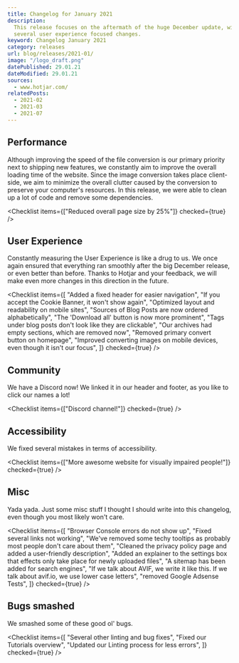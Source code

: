 ```yaml
---
title: Changelog for January 2021
description:
  This release focuses on the aftermath of the huge December update, with
  several user experience focused changes.
keyword: Changelog January 2021
category: releases
url: blog/releases/2021-01/
image: "/logo_draft.png"
datePublished: 29.01.21
dateModified: 29.01.21
sources:
  - www.hotjar.com/
relatedPosts:
  - 2021-02
  - 2021-03
  - 2021-07
---
```


## Performance

Although improving the speed of the file conversion is our primary priority next to shipping new features, we constantly aim to improve the overall loading time of the website. Since the image conversion takes place client-side, we aim to minimize the overall clutter caused by the conversion to preserve your computer's resources. In this release, we were able to clean up a lot of code and remove some dependencies.

<Checklist items={["Reduced overall page size by 25%"]} checked={true} />

## User Experience

Constantly measuring the User Experience is like a drug to us. We once again ensured that everything ran smoothly after the big December release, or even better than before. Thanks to Hotjar and your feedback, we will make even more changes in this direction in the future.

<Checklist
  items={[
    "Added a fixed header for easier navigation",
    "If you accept the Cookie Banner, it won't show again",
    "Optimized layout and readability on mobile sites",
    "Sources of Blog Posts are now ordered alphabetically",
    "The 'Download all' button is now more prominent",
    "Tags under blog posts don't look like they are clickable",
    "Our archives had empty sections, which are removed now",
    "Removed primary convert button on homepage",
    "Improved converting images on mobile devices, even though it isn't our focus",
  ]}
  checked={true}
/>

## Community

We have a Discord now! We linked it in our header and footer, as you like to click our names a lot!

<Checklist items={["Discord channel!"]} checked={true} />

## Accessibility

We fixed several mistakes in terms of accessibility.

<Checklist
  items={["More awesome website for visually impaired people!"]}
  checked={true}
/>

## Misc

Yada yada. Just some misc stuff I thought I should write into this changelog, even though you most likely won't care.

<Checklist
  items={[
    "Browser Console errors do not show up",
    "Fixed several links not working",
    "We've removed some techy tooltips as probably most people don't care about them",
    "Cleaned the privacy policy page and added a user-friendly description",
    "Added an explainer to the settings box that effects only take place for newly uploaded files",
    "A sitemap has been added for search engines",
    "If we talk about AVIF, we write it like this. If we talk about avif.io, we use lower case letters",
    "removed Google Adsense Tests",
  ]}
  checked={true}
/>

## Bugs smashed

We smashed some of these good ol' bugs.

<Checklist
  items={[
    "Several other linting and bug fixes",
    "Fixed our Tutorials overview",
    "Updated our Linting process for less errors",
  ]}
  checked={true}
/>
